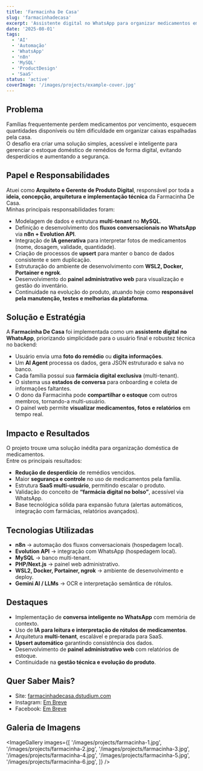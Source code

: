 ```yaml
---
title: 'Farmacinha De Casa'
slug: 'farmacinhadecasa'
excerpt: 'Assistente digital no WhatsApp para organizar medicamentos em casa com cadastro inteligente, alertas, multi-usuário e painel web.'
date: '2025-08-01'
tags:
  - 'AI'
  - 'Automação'
  - 'WhatsApp'
  - 'n8n'
  - 'MySQL'
  - 'ProductDesign'
  - 'SaaS'
status: 'active'
coverImage: '/images/projects/example-cover.jpg'
---
```


## Problema

Famílias frequentemente perdem medicamentos por vencimento, esquecem quantidades disponíveis ou têm dificuldade em organizar caixas espalhadas pela casa.  
O desafio era criar uma solução simples, acessível e inteligente para gerenciar o estoque doméstico de remédios de forma digital, evitando desperdícios e aumentando a segurança.

## Papel e Responsabilidades

Atuei como **Arquiteto e Gerente de Produto Digital**, responsável por toda a **ideia, concepção, arquitetura e implementação técnica** da Farmacinha De Casa.  
Minhas principais responsabilidades foram:

- Modelagem de dados e estrutura **multi-tenant** no **MySQL**.
- Definição e desenvolvimento dos **fluxos conversacionais no WhatsApp** via **n8n + Evolution API**.
- Integração de **IA generativa** para interpretar fotos de medicamentos (nome, dosagem, validade, quantidade).
- Criação de processos de **upsert** para manter o banco de dados consistente e sem duplicação.
- Estruturação do ambiente de desenvolvimento com **WSL2, Docker, Portainer e ngrok**.
- Desenvolvimento do **painel administrativo web** para visualização e gestão do inventário.
- Continuidade na evolução do produto, atuando hoje como **responsável pela manutenção, testes e melhorias da plataforma**.

## Solução e Estratégia

A **Farmacinha De Casa** foi implementada como um **assistente digital no WhatsApp**, priorizando simplicidade para o usuário final e robustez técnica no backend:

- Usuário envia uma **foto do remédio** ou **digita informações**.
- Um **AI Agent** processa os dados, gera JSON estruturado e salva no banco.
- Cada família possui sua **farmácia digital exclusiva** (multi-tenant).
- O sistema usa **estados de conversa** para onboarding e coleta de informações faltantes.
- O dono da Farmacinha pode **compartilhar o estoque** com outros membros, tornando-a multi-usuário.
- O painel web permite **visualizar medicamentos, fotos e relatórios** em tempo real.

## Impacto e Resultados

O projeto trouxe uma solução inédita para organização doméstica de medicamentos.  
Entre os principais resultados:

- **Redução de desperdício** de remédios vencidos.
- Maior **segurança e controle** no uso de medicamentos pela família.
- Estrutura **SaaS multi-usuário**, permitindo escalar o produto.
- Validação do conceito de **“farmácia digital no bolso”**, acessível via WhatsApp.
- Base tecnológica sólida para expansão futura (alertas automáticos, integração com farmácias, relatórios avançados).

## Tecnologias Utilizadas

- **n8n** → automação dos fluxos conversacionais (hospedagem local).
- **Evolution API** → integração com WhatsApp (hospedagem local).
- **MySQL** → banco multi-tenant.
- **PHP/Next.js** → painel web administrativo.
- **WSL2, Docker, Portainer, ngrok** → ambiente de desenvolvimento e deploy.
- **Gemini AI / LLMs** → OCR e interpretação semântica de rótulos.

## Destaques

- Implementação de **conversa inteligente no WhatsApp** com memória de contexto.
- Uso de **IA para leitura e interpretação de rótulos de medicamentos**.
- Arquitetura **multi-tenant**, escalável e preparada para SaaS.
- **Upsert automático** garantindo consistência dos dados.
- Desenvolvimento de **painel administrativo web** com relatórios de estoque.
- Continuidade na **gestão técnica e evolução do produto**.

## Quer Saber Mais?

- Site: <a href="https://farmacinhadecasa.dstudium.com" target="_blank" rel="noopener noreferrer">farmacinhadecasa.dstudium.com</a>
- Instagram: <a href="" target="_self" rel="noopener noreferrer">Em Breve</a>
- Facebook: <a href="" target="_self" rel="noopener noreferrer">Em Breve</a>

## Galeria de Imagens

<ImageGallery
  images={[
    '/images/projects/farmacinha-1.jpg',
    '/images/projects/farmacinha-2.jpg',
    '/images/projects/farmacinha-3.jpg',
    '/images/projects/farmacinha-4.jpg',
    '/images/projects/farmacinha-5.jpg',
    '/images/projects/farmacinha-6.jpg',
  ]}
/>
